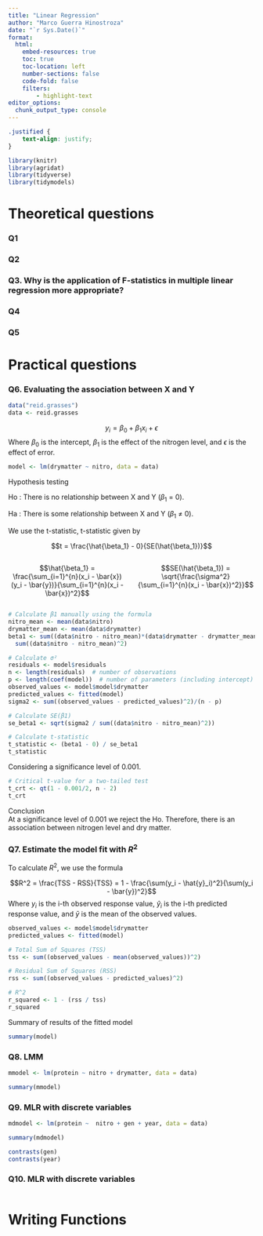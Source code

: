 ```yaml
---
title: "Linear Regression"
author: "Marco Guerra Hinostroza"
date: "`r Sys.Date()`"
format:
  html:
    embed-resources: true
    toc: true
    toc-location: left
    number-sections: false
    code-fold: false
    filters:
        - highlight-text
editor_options: 
  chunk_output_type: console
---
```


```css
.justified {
    text-align: justify;
}
```

```r
library(knitr)
library(agridat)
library(tidyverse)
library(tidymodels)
```

# Theoretical questions

### Q1

### Q2

### **Q3. Why is the application of F-statistics in multiple linear regression more appropriate?**

### Q4

### Q5

# Practical questions

### **Q6. Evaluating the association between X and Y**
```r
data("reid.grasses")
data <- reid.grasses
```

$$y_i = \beta_0 + \beta_{1}x_i + \epsilon$$
Where $\beta_0$ is the intercept, $\beta_1$ is the effect of the nitrogen level, and $\epsilon$ is the effect of error.

```r
model <- lm(drymatter ~ nitro, data = data)
```

Hypothesis testing

Ho : There is no relationship between X and Y ($\beta_1$ $=$ 0).

Ha : There is some relationship between X and Y ($\beta_1$ $\neq$ 0).

We use the t-statistic, t-statistic given by

$$t = \frac{\hat{\beta_1} - 0}{SE(\hat{\beta_1})}$$

:::: {.columns}

::: {.column width="50%"}
$$\hat{\beta_1} = \frac{\sum_{i=1}^{n}(x_i - \bar{x})(y_i - \bar{y})}{\sum_{i=1}^{n}(x_i - \bar{x})^2}$$
:::

::: {.column width="50%"}
$$SE(\hat{\beta_1}) = \sqrt{\frac{\sigma^2}{\sum_{i=1}^{n}(x_i - \bar{x})^2}}$$
:::

::::


```r
# Calculate β1 manually using the formula
nitro_mean <- mean(data$nitro)
drymatter_mean <- mean(data$drymatter)
beta1 <- sum((data$nitro - nitro_mean)*(data$drymatter - drymatter_mean)) /
  sum((data$nitro - nitro_mean)^2)

# Calculate σ²
residuals <- model$residuals
n <- length(residuals)  # number of observations
p <- length(coef(model))  # number of parameters (including intercept)
observed_values <- model$model$drymatter
predicted_values <- fitted(model)
sigma2 <- sum((observed_values - predicted_values)^2)/(n - p)

# Calculate SE(β1)
se_beta1 <- sqrt(sigma2 / sum((data$nitro - nitro_mean)^2))

# Calculate t-statistic
t_statistic <- (beta1 - 0) / se_beta1
t_statistic
```

Considering a significance level of 0.001.
```r
# Critical t-value for a two-tailed test
t_crt <- qt(1 - 0.001/2, n - 2)
t_crt
```

[Conclusion]{colour="#FFFFFF" bg-colour="#b22222"}\
At a significance level of 0.001 we reject the Ho. Therefore, there is an association between nitrogen level and dry matter.

### **Q7. Estimate the model fit with $R^2$**
To calculate $R^2$, we use the formula

$$R^2 = \frac{TSS - RSS}{TSS} = 1 - \frac{\sum(y_i  - \hat{y}_i)^2}{\sum(y_i - \bar{y})^2}$$
Where $y_i$ is the i-th observed response value, $\hat{y}_i$ is the i-th predicted response value, and $\bar{y}$ is the mean of the observed values.

```r
observed_values <- model$model$drymatter
predicted_values <- fitted(model)

# Total Sum of Squares (TSS)
tss <- sum((observed_values - mean(observed_values))^2)

# Residual Sum of Squares (RSS)
rss <- sum((observed_values - predicted_values)^2)

# R^2
r_squared <- 1 - (rss / tss)
r_squared
```

[Summary of results of the fitted model]{color="#FFFFFF" bg-color="#0000FF"}
```r
summary(model)
```

### **Q8. LMM**

```r
mmodel <- lm(protein ~ nitro + drymatter, data = data)
```

```r
summary(mmodel)
```

### **Q9. MLR with discrete variables**

```r
mdmodel <- lm(protein ~  nitro + gen + year, data = data)
```

```r
summary(mdmodel)
```

```r
contrasts(gen)
contrasts(year)
```


### **Q10. MLR with discrete variables**
```r

```


# Writing Functions
```r

```

